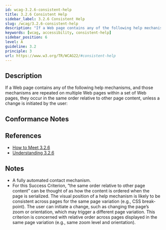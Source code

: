 ```yaml
---
id: wcag-3.2.6-consistent-help
title: 3.2.6 Consistent Help
sidebar_label: 3.2.6 Consistent Help
slug: /wcag/3.2.6-consistent-help
description: "If a Web page contains any of the following help mechanisms, and those mechanisms are repeated on multiple Web pages within a set of Web pages, they occur in the same order relative to other page content, unless a change is initiated by the user:"
keywords: [wcag, accessibility, consistent-help]
sidebar_position: 6
level: A
guideline: 3.2
principle: 3
url: https://www.w3.org/TR/WCAG22/#consistent-help
---
```

## Description

If a Web page contains any of the following help mechanisms, and those mechanisms are repeated on multiple Web pages within a set of Web pages, they occur in the same order relative to other page content, unless a change is initiated by the user:

## Conformance Notes

<Project name="ads">
  <Support></Support>
</Project>
<Project name="scix">
  <Support></Support>
</Project>

## References

- [How to Meet 3.2.6](https://www.w3.org/WAI/WCAG22/quickref/#consistent-help)
- [Understanding 3.2.6](https://www.w3.org/WAI/WCAG22/Understanding/consistent-help.html)

## Notes

- A fully automated contact mechanism.
- For this Success Criterion, “the same order relative to other page content” can be thought of as how the content is ordered when the page is serialized. The visual position of a help mechanism is likely to be consistent across pages for the same page variation (e.g., CSS break-point). The user can initiate a change, such as changing the page’s zoom or orientation, which may trigger a different page variation. This criterion is concerned with relative order across pages displayed in the same page variation (e.g., same zoom level and orientation).
